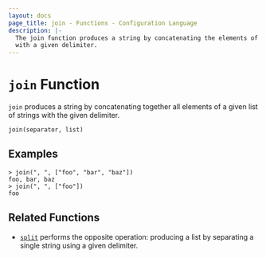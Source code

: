 ```yaml
---
layout: docs
page_title: join - Functions - Configuration Language
description: |-
  The join function produces a string by concatenating the elements of a list
  with a given delimiter.
---
```


# `join` Function

`join` produces a string by concatenating together all elements of a given
list of strings with the given delimiter.

```hcl
join(separator, list)
```

## Examples

```shell-session
> join(", ", ["foo", "bar", "baz"])
foo, bar, baz
> join(", ", ["foo"])
foo
```

## Related Functions

- [`split`](/nomad/docs/reference/hcl2/functions/string/split) performs the opposite operation: producing a list
  by separating a single string using a given delimiter.
